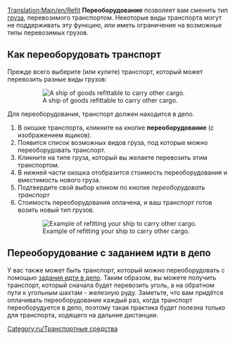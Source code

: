 [[Translation:Main/en/Refit]]{{ru/Учебник}}
'''Переоборудование''' позволяет вам сменить тип [[Main/ru/Груз|груза]], перевозимого транспортом. Некоторые виды транспорта могут не поддерживать эту функцию, или иметь ограничение на возможные типы перевозимых грузов.

== Как переоборудовать транспорт ==
Прежде всего выберите (или купите) транспорт, который может перевозить разные виды грузов: 
:[[File:en/Refitable ship.png|none|frame|A ship of goods refittable to carry other cargo.]]

Для переоборудования, транспорт должен находится в депо.

#В окошке транспорта, кликните на кнопке '''переоборудование''' (с изображением ящиков).
#Появится список возможных видов груза, под которые можно переоборудовать транспорт.
#Кликните на типе груза, который вы желаете перевозить этим транспортом.
#В нижней части окошка отобразится стоимость переоборудования и вместимость нового груза.
#Подтвердите свой выбор кликом по кнопке ''переоборудовать транспорт''
#Стоимость переоборудования оплачена, и ваш транспорт готов возить новый тип грузов.
:[[File:en/Refit ship.png|none|frame|Example of refitting your ship to carry other cargo.]]

== Переоборудование с заданием идти в депо == 
У вас также может быть транспорт, который можно переоборудовать с помощью [[Main/en/Allow goto depot orders|задания идти в депо]]. Таким образом, вы можете получить транспорт, который сначала будет перевозить уголь, а на обратном пути к угольным шахтам - железную руду. Заметьте, что вам придётся оплачивать переоборудование каждый раз, когда транспорт переоборудуется в депо, поэтому такая практика будет полезна только для транспорта, ходящего на дальние дистанции.

[[Category:ru/Транспортные средства]]